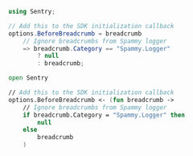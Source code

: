 ```csharp
using Sentry;

// Add this to the SDK initialization callback
options.BeforeBreadcrumb = breadcrumb
    // Ignore breadcrumbs from Spammy logger
    => breadcrumb.Category == "Spammy.Logger"
        ? null
        : breadcrumb;
```

```fsharp
open Sentry

// Add this to the SDK initialization callback
options.BeforeBreadcrumb <- (fun breadcrumb ->
    // Ignore breadcrumbs from Spammy logger
    if breadcrumb.Category = "Spammy.Logger" then
        null
    else
        breadcrumb
    )
```
